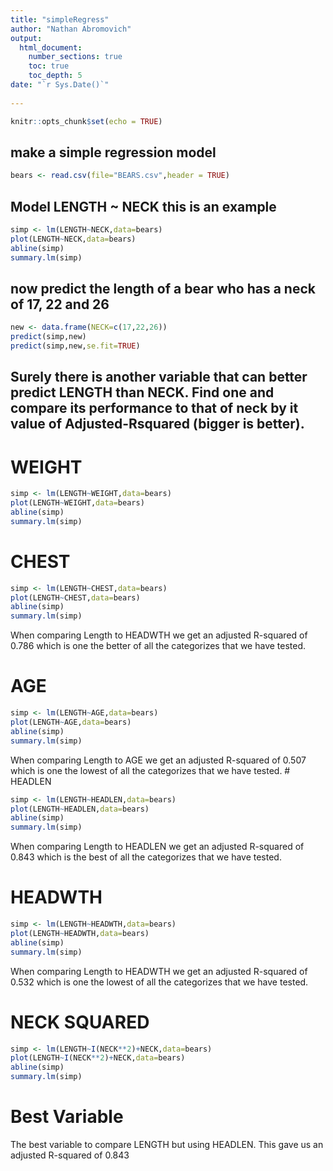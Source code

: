 ```yaml
---
title: "simpleRegress"
author: "Nathan Abromovich"
output: 
  html_document:
    number_sections: true
    toc: true
    toc_depth: 5
date: "`r Sys.Date()`"    
    
---
```


```r
knitr::opts_chunk$set(echo = TRUE)
```

## make a simple regression model

```r
bears <- read.csv(file="BEARS.csv",header = TRUE)
```

## Model LENGTH ~ NECK  this is an example  

```r
simp <- lm(LENGTH~NECK,data=bears)
plot(LENGTH~NECK,data=bears)
abline(simp)
summary.lm(simp)
```

## now predict the length of a bear who has a neck of 17, 22 and 26


```r
new <- data.frame(NECK=c(17,22,26))
predict(simp,new)
predict(simp,new,se.fit=TRUE)
```
## Surely there is another variable that can better predict LENGTH than NECK. Find one and compare its performance to that of neck by it value of Adjusted-Rsquared (bigger is better).

# WEIGHT


```r
simp <- lm(LENGTH~WEIGHT,data=bears)
plot(LENGTH~WEIGHT,data=bears)
abline(simp)
summary.lm(simp)
```


# CHEST

```r
simp <- lm(LENGTH~CHEST,data=bears)
plot(LENGTH~CHEST,data=bears)
abline(simp)
summary.lm(simp)
```
When comparing Length to HEADWTH we get an adjusted R-squared of 0.786 which is one the better of all the categorizes that we have tested. 

# AGE

```r
simp <- lm(LENGTH~AGE,data=bears)
plot(LENGTH~AGE,data=bears)
abline(simp)
summary.lm(simp)
```
  
When comparing Length to AGE we get an adjusted R-squared of 0.507 which is one the lowest of all the categorizes that we have tested. 
# HEADLEN

```r
simp <- lm(LENGTH~HEADLEN,data=bears)
plot(LENGTH~HEADLEN,data=bears)
abline(simp)
summary.lm(simp)
```
  
When comparing Length to HEADLEN we get an adjusted R-squared of 0.843 which is the best of all the categorizes that we have tested. 

# HEADWTH

```r
simp <- lm(LENGTH~HEADWTH,data=bears)
plot(LENGTH~HEADWTH,data=bears)
abline(simp)
summary.lm(simp)
```
When comparing Length to HEADWTH we get an adjusted R-squared of 0.532 which is one the lowest of all the categorizes that we have tested. 

# NECK SQUARED

```r
simp <- lm(LENGTH~I(NECK**2)+NECK,data=bears)
plot(LENGTH~I(NECK**2)+NECK,data=bears)
abline(simp)
summary.lm(simp)
```
# Best Variable
  
The best variable to compare LENGTH but using HEADLEN.  This gave us an adjusted R-squared of 0.843
